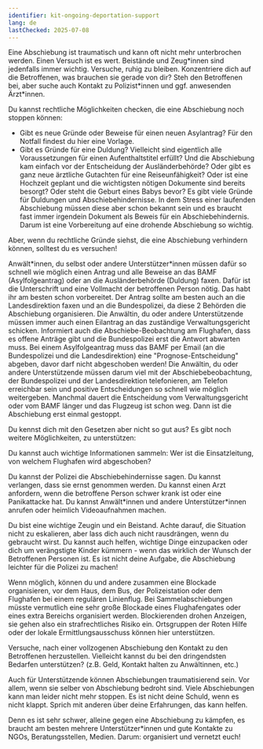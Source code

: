 ```yaml
---
identifier: kit-ongoing-deportation-support
lang: de
lastChecked: 2025-07-08
---
```


Eine Abschiebung ist traumatisch und kann oft nicht mehr unterbrochen werden. Einen Versuch ist es wert.
Beistände und Zeug\*innen sind jedenfalls immer wichtig.
Versuche, ruhig zu bleiben.
Konzentriere dich auf die Betroffenen, was brauchen sie gerade von dir? Steh den Betroffenen bei, aber suche auch Kontakt zu Polizist\*innen und ggf. anwesenden Ärzt\*innen.

Du kannst rechtliche Möglichkeiten checken, die eine Abschiebung noch stoppen können:
- Gibt es neue Gründe oder Beweise für einen neuen Asylantrag? Für den Notfall findest du hier eine <InternalShortLink identifier="forms">Vorlage</InternalShortLink>.
- Gibt es Gründe für eine Duldung? 
Vielleicht sind eigentlich alle Voraussetzungen für einen Aufenthaltstitel erfüllt? Und die Abschiebung kam einfach vor der Entscheidung der Ausländerbehörde?
Oder gibt es ganz neue ärztliche Gutachten für eine Reiseunfähigkeit? 
Oder ist eine Hochzeit geplant und die wichtigsten nötigen Dokumente sind bereits besorgt? 
Oder steht die Geburt eines Babys bevor? 
Es gibt viele Gründe für Duldungen und Abschiebehindernisse. In dem Stress einer laufenden Abschiebung müssen diese aber schon bekannt sein und es braucht fast immer irgendein Dokument als Beweis für ein Abschiebehindernis. Darum ist eine Vorbereitung auf eine drohende Abschiebung so wichtig.

Aber, wenn du rechtliche Gründe siehst, die eine Abschiebung verhindern können, solltest du es versuchen!

Anwält\*innen, du selbst oder andere Unterstützer\*innen müssen dafür so schnell wie möglich einen Antrag und alle Beweise an das BAMF (Asylfolgeantrag) oder an die Ausländerbehörde (Duldung) faxen. Dafür ist die Unterschrift und eine Vollmacht der betroffenen Person nötig. Das habt ihr am besten schon vorbereitet.
Der Antrag sollte am besten auch an die Landesdirektion faxen und an die Bundespolizei, da diese 2 Behörden die Abschiebung organisieren.
Die Anwältin, du oder andere Unterstützende müssen immer auch einen Eilantrag an das zuständige Verwaltungsgericht schicken.
Informiert auch die Abschiebe-Beobachtung am Flughafen, dass es offene Anträge gibt und die Bundespolizei erst die Antwort abwarten muss.
Bei einem Asylfolgeantrag muss das BAMF per Email (an die Bundespolizei und die Landesdirektion) eine "Prognose-Entscheidung" abgeben, davor darf nicht abgeschoben werden!
Die Anwältin, du oder andere Unterstützende müssen darum viel mit der Abschiebebeobachtung, der Bundespolizei und der Landesdirektion telefonieren, am Telefon erreichbar sein und positive Entscheidungen so schnell wie möglich weitergeben.
Manchmal dauert die Entscheidung vom Verwaltungsgericht oder vom BAMF länger und das Flugzeug ist schon weg. Dann ist die Abschiebung erst einmal gestoppt.

Du kennst dich mit den Gesetzen aber nicht so gut aus? Es gibt noch weitere Möglichkeiten, zu unterstützen:

Du kannst auch wichtige Informationen sammeln: Wer ist die Einsatzleitung, von welchem Flughafen wird abgeschoben? 

Du kannst der Polizei die Abschiebehindernisse sagen. Du kannst verlangen, dass sie ernst genommen werden. Du kannst einen Arzt anfordern, wenn die betroffene Person schwer krank ist oder eine Panikattacke hat. Du kannst Anwält\*innen und andere Unterstützer\*innen anrufen oder heimlich Videoaufnahmen machen. 

Du bist eine wichtige Zeugin und ein Beistand. Achte darauf, die Situation nicht zu eskalieren, aber lass dich auch nicht rausdrängen, wenn du gebraucht wirst.
Du kannst auch helfen, wichtige Dinge einzupacken oder dich um verängstigte Kinder kümmern - wenn das wirklich der Wunsch der Betroffenen Personen ist. Es ist nicht deine Aufgabe, die Abschiebung leichter für die Polizei zu machen!

Wenn möglich, können du und andere zusammen eine Blockade organisieren, vor dem Haus, dem Bus, der Polizeistation oder dem Flughafen bei einem regulären Linienflug. Bei Sammelabschiebungen müsste vermutlich eine sehr große Blockade eines Flughafengates oder eines extra Bereichs organisiert werden. Blockierenden drohen Anzeigen, sie gehen also ein strafrechtliches Risiko ein. 
Ortsgruppen der Roten Hilfe oder der lokale Ermittlungsausschuss können hier unterstützen. 

Versuche, nach einer vollzogenen Abschiebung den Kontakt zu den Betroffenen herzustellen. Vielleicht kannst du bei den dringendsten Bedarfen unterstützen? (z.B. Geld, Kontakt halten zu Anwältinnen, etc.)

Auch für Unterstützende können Abschiebungen traumatisierend sein. Vor allem, wenn sie selber von Abschiebung bedroht sind. Viele Abschiebungen kann man leider nicht mehr stoppen. Es ist nicht deine Schuld, wenn es nicht klappt. Sprich mit anderen über deine Erfahrungen, das kann helfen.

Denn es ist sehr schwer, alleine gegen eine Abschiebung zu kämpfen, es braucht am besten mehrere Unterstützer\*innen und gute Kontakte zu NGOs, Beratungsstellen, Medien. Darum: organisiert und vernetzt euch!
